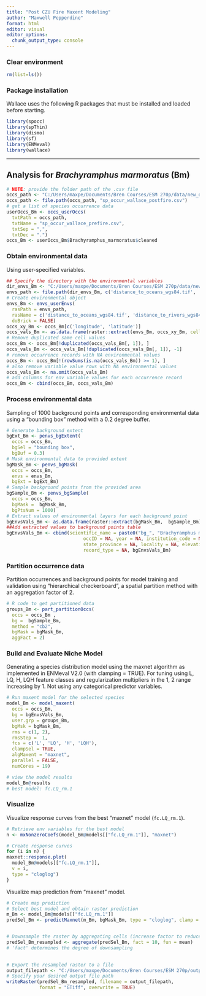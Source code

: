 ```yaml
---
title: "Post CZU Fire Maxent Modeling"
author: "Maxwell Pepperdine"
format: html
editor: visual
editor_options: 
  chunk_output_type: console
---
```


### Clear environment

```r
rm(list=ls())
```

### Package installation

Wallace uses the following R packages that must be installed and loaded
before starting.

```r
library(spocc)
library(spThin)
library(dismo)
library(sf)
library(ENMeval)
library(wallace)
```

------------------------------------------------------------------------

## Analysis for *Brachyramphus marmoratus* (Bm)

```r
# NOTE: provide the folder path of the .csv file
occs_path <- "C:/Users/maxpe/Documents/Bren Courses/ESM 270p/data/new_data/occurrence_data/gbif/post_fire/"
occs_path <- file.path(occs_path, "sp_occur_wallace_postfire.csv")
# get a list of species occurrence data
userOccs_Bm <- occs_userOccs(
  txtPath = occs_path, 
  txtName = "sp_occur_wallace_prefire.csv", 
  txtSep = ",", 
  txtDec = ".")
occs_Bm <- userOccs_Bm$Brachyramphus_marmoratus$cleaned
```

### Obtain environmental data

Using user-specified variables.

```r
## Specify the directory with the environmental variables
dir_envs_Bm <- "C:/Users/maxpe/Documents/Bren Courses/ESM 270p/data/new_data/wallace_env_data/WGS_84/"
envs_path <- file.path(dir_envs_Bm, c('distance_to_oceans_wgs84.tif', 'distance_to_rivers_wgs84.tif', 'scm_aspect_wgs84.tif', 'scm_postfire_chm_wgs84.tif', 'scm_dem_wgs84.tif'))
# Create environmental object 
envs_Bm <- envs_userEnvs(
  rasPath = envs_path,
  rasName = c('distance_to_oceans_wgs84.tif', 'distance_to_rivers_wgs84.tif', 'scm_aspect_wgs84.tif', 'scm_postfire_chm_wgs84.tif', 'scm_dem_wgs84.tif'),
  doBrick = FALSE)
occs_xy_Bm <- occs_Bm[c('longitude', 'latitude')]
occs_vals_Bm <- as.data.frame(raster::extract(envs_Bm, occs_xy_Bm, cellnumbers = TRUE))
# Remove duplicated same cell values
occs_Bm <- occs_Bm[!duplicated(occs_vals_Bm[, 1]), ]
occs_vals_Bm <- occs_vals_Bm[!duplicated(occs_vals_Bm[, 1]), -1]
# remove occurrence records with NA environmental values
occs_Bm <- occs_Bm[!(rowSums(is.na(occs_vals_Bm)) >= 1), ]
# also remove variable value rows with NA environmental values
occs_vals_Bm <- na.omit(occs_vals_Bm)
# add columns for env variable values for each occurrence record
occs_Bm <- cbind(occs_Bm, occs_vals_Bm)
```

### Process environmental data

Sampling of 1000 background points and corresponding environmental data
using a “bounding box” method with a 0.2 degree buffer.

```r
# Generate background extent 
bgExt_Bm <- penvs_bgExtent(
  occs = occs_Bm,
  bgSel = "bounding box",
  bgBuf = 0.3)
# Mask environmental data to provided extent
bgMask_Bm <- penvs_bgMask(
  occs = occs_Bm,
  envs = envs_Bm,
  bgExt = bgExt_Bm)
# Sample background points from the provided area
bgSample_Bm <- penvs_bgSample(
  occs = occs_Bm,
  bgMask =  bgMask_Bm,
  bgPtsNum = 1000)
# Extract values of environmental layers for each background point
bgEnvsVals_Bm <- as.data.frame(raster::extract(bgMask_Bm,  bgSample_Bm))
##Add extracted values to background points table
bgEnvsVals_Bm <- cbind(scientific_name = paste0("bg_", "Brachyramphus marmoratus"), bgSample_Bm,
                            occID = NA, year = NA, institution_code = NA, country = NA,
                            state_province = NA, locality = NA, elevation = NA,
                            record_type = NA, bgEnvsVals_Bm)
```

### Partition occurrence data

Partition occurrences and background points for model training and
validation using “hierarchical checkerboard”, a spatial partition method
with an aggregation factor of 2.

```r
# R code to get partitioned data
groups_Bm <- part_partitionOccs(
  occs = occs_Bm ,
  bg =  bgSample_Bm, 
  method = "cb2",
  bgMask = bgMask_Bm,
  aggFact = 2) 
```

### Build and Evaluate Niche Model

Generating a species distribution model using the maxnet algorithm as
implemented in ENMeval V2.0 (with clamping = TRUE). For tuning using L,
LQ, H, LQH feature classes and regularization multipliers in the 1, 2
range increasing by 1. Not using any categorical predictor variables.

```r
# Run maxent model for the selected species
model_Bm <- model_maxent(
  occs = occs_Bm,
  bg = bgEnvsVals_Bm,
  user.grp = groups_Bm, 
  bgMsk = bgMask_Bm,
  rms = c(1, 2), 
  rmsStep =  1,
  fcs = c('L', 'LQ', 'H', 'LQH'),
  clampSel = TRUE,
  algMaxent = "maxnet",
  parallel = FALSE,
  numCores = 19)

# view the model results
model_Bm@results
# best model: fc.LQ_rm.1
```

### Visualize

Visualize response curves from the best “maxnet” model (`fc.LQ_rm.1`).

```r
# Retrieve env variables for the best model 
n <- mxNonzeroCoefs(model_Bm@models[["fc.LQ_rm.1"]], "maxnet")

# Create response curves
for (i in n) {
maxnet::response.plot(
  model_Bm@models[["fc.LQ_rm.1"]],
  v = i,
  type = "cloglog")
}
```

Visualize map prediction from "maxnet" model. 

```r
# Create map prediction
# Select best model and obtain raster prediction 
m_Bm <- model_Bm@models[["fc.LQ_rm.1"]] 
predSel_Bm <- predictMaxnet(m_Bm, bgMask_Bm, type = "cloglog", clamp = TRUE) 


# Downsample the raster by aggregating cells (increase factor to reduce size more)
predSel_Bm_resampled <- aggregate(predSel_Bm, fact = 10, fun = mean)
# 'fact' determines the degree of downsampling
 

# Export the resampled raster to a file 
output_filepath <- "C:/Users/maxpe/Documents/Bren Courses/ESM 270p/outputs/wallace_outputs/post-fire/2024_11_16_fc_LQ_rm1/map_prediction/sdm_postfire_fc_LQ_rm1.tif" 
# Specify your desired output file path 
writeRaster(predSel_Bm_resampled, filename = output_filepath, 
            format = "GTiff", overwrite = TRUE)
```








